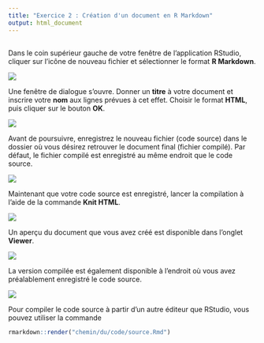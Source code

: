 ```yaml
---
title: "Exercice 2 : Création d'un document en R Markdown"
output: html_document
---
```


##

Dans le coin supérieur gauche de votre fenêtre de l'application RStudio, cliquer sur l'icône de nouveau fichier et sélectionner le format **R Markdown**.

![](https://rawgit.com/LCULaval/OTC/gh-pages/images/img_exercice_2_1.JPG)

Une fenêtre de dialogue s'ouvre. Donner un **titre** à votre document et inscrire votre **nom** aux lignes prévues à cet effet. Choisir le format **HTML**, puis cliquer sur le bouton **OK**.

![](https://rawgit.com/LCULaval/OTC/gh-pages/images/img_exercice_2_2.JPG)

Avant de poursuivre, enregistrez le nouveau fichier (code source) dans le dossier où vous désirez retrouver le document final (fichier compilé). Par défaut, le fichier compilé est enregistré au même endroit que le code source.

![](https://rawgit.com/LCULaval/OTC/gh-pages/images/img_exercice_2_3.JPG)

Maintenant que votre code source est enregistré, lancer la compilation à l'aide de la commande **Knit HTML**.

![](https://rawgit.com/LCULaval/OTC/gh-pages/images/img_exercice_2_4.JPG)

Un aperçu du document que vous avez créé est disponible dans l'onglet **Viewer**.

![](https://rawgit.com/LCULaval/OTC/gh-pages/images/img_exercice_2_5.JPG)

La version compilée est également disponible à l'endroit où vous avez préalablement enregistré le code source.

![](https://rawgit.com/LCULaval/OTC/gh-pages/images/img_exercice_2_6.JPG)

Pour compiler le code source à partir d'un autre éditeur que RStudio, vous pouvez utiliser la commande

```r
rmarkdown::render("chemin/du/code/source.Rmd")
```